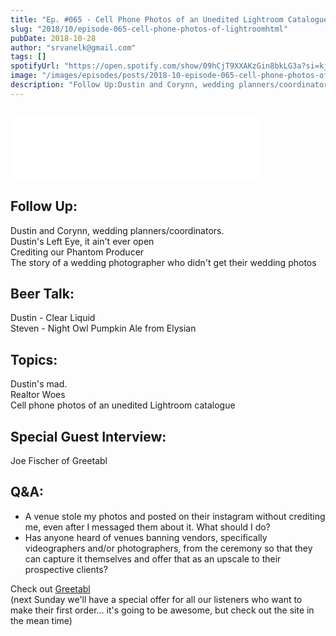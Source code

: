 ```yaml
---
title: "Ep. #065 - Cell Phone Photos of an Unedited Lightroom Catalogue with Joe Fischer of Greetabl"
slug: "2018/10/episode-065-cell-phone-photos-of-lightroomhtml"
pubDate: 2018-10-28
author: "srvanelk@gmail.com"
tags: []
spotifyUrl: "https://open.spotify.com/show/09hCjT9XXAKzGin8bkLG3a?si=kjRZvQ1JTb6Ov3HVzSSlWA"
image: "/images/episodes/posts/2018-10-episode-065-cell-phone-photos-of-lightroom/cellies.webp"
description: "Follow Up:Dustin and Corynn, wedding planners/coordinators.Dustin's Left Eye, it ain't ever openCrediting our Phantom ProducerThe story of a wedding photographer who didn't get their wedding photos"
---
```


<figure>
  <img src="/images/episodes/posts/2018-10-episode-065-cell-phone-photos-of-lightroom/cellies.webp" alt="" />
</figure>
<iframe
  class="embedly-embed"
  src="//cdn.embedly.com/widgets/media.html?src=https%3A%2F%2Fanchor.fm%2Fweddingphotohangover%2Fembed%2Fepisodes%2FEp--065---Cell-Phone-Photos-of-an-Unedited-Lightroom-Catalogue-with-Joe-Fischer-of-Greetabl-e2g5s4%2Fa-a64aqf&url=https%3A%2F%2Fanchor.fm%2Fweddingphotohangover%2Fepisodes%2FEp--065---Cell-Phone-Photos-of-an-Unedited-Lightroom-Catalogue-with-Joe-Fischer-of-Greetabl-e2g5s4%2Fa-a64aqf&key=61d05c9d54e8455ea7a9677c366be814&type=text%2Fhtml&schema=anchor&wmode=opaque"
  width="400"
  height="102"
  scrolling="no"
  frameborder="0"
  allow="autoplay; fullscreen"
  allowfullscreen="true"
></iframe>

## Follow Up:  
Dustin and Corynn, wedding planners/coordinators.  
Dustin's Left Eye, it ain't ever open  
Crediting our Phantom Producer  
The story of a wedding photographer who didn't get their wedding photos

## Beer Talk:  
Dustin - Clear Liquid  
Steven - Night Owl Pumpkin Ale from Elysian

## Topics:  
Dustin's mad.  
Realtor Woes  
Cell phone photos of an unedited Lightroom catalogue

## Special Guest Interview:  
Joe Fischer of Greetabl

## Q&A:
- A venue stole my photos and posted on their instagram without crediting me, even after I messaged them about it. What should I do?
- Has anyone heard of venues banning vendors, specifically videographers and/or photographers, from the ceremony so that they can capture it themselves and offer that as an upscale to their prospective clients?

Check out [Greetabl](https://greetabl.com/)  
(next Sunday we'll have a special offer for all our listeners who want to make their first order... it's going to be awesome, but check out the site in the mean time)
